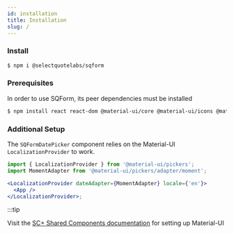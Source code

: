 ```yaml
---
id: installation
title: Installation
slug: /
---
```


### Install

```bash
$ npm i @selectquotelabs/sqform
```

### Prerequisites

In order to use SQForm, its peer dependencies must be installed

```bash
$ npm install react react-dom @material-ui/core @material-ui/icons @material-ui/lab @material-ui/pickers@next yup
```

### Additional Setup

The `SQFormDatePicker` component relies on the Material-UI `LocalizationProvider` to work.

```jsx
import { LocalizationProvider } from '@material-ui/pickers';
import MomentAdapter from '@material-ui/pickers/adapter/moment';

<LocalizationProvider dateAdapter={MomentAdapter} locale={'en'}>
  <App />
</LocalizationProvider>;
```

:::tip

Visit the [SC+ Shared Components documentation](https://bitbucket.org/SelectQuote/scplus-shared-components/src/master/README.md) for setting up Material-UI

